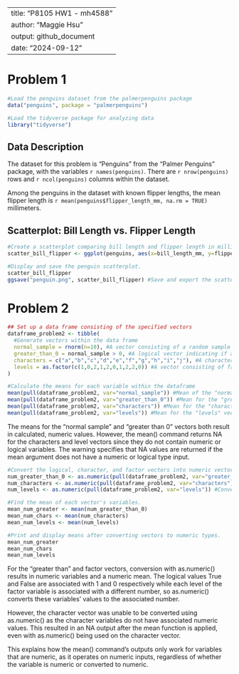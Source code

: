 
---
title: "P8105 HW1 - mh4588"
author: "Maggie Hsu"
output: github_document
date: "2024-09-12"
---

# Problem 1
```r
#Load the penguins dataset from the palmerpenguins package
data("penguins", package = "palmerpenguins")

#Load the tidyverse package for analyzing data
library("tidyverse")

```
## Data Description
The dataset for this problem is "Penguins" from the "Palmer Penguins" package, with the variables `r names(penguins) `. There are `r nrow(penguins)` rows and `r ncol(penguins)` columns within the dataset. 

Among the penguins in the dataset with known flipper lengths, the mean flipper length is `r mean(penguins$flipper_length_mm, na.rm = TRUE)` millimeters.

## Scatterplot: Bill Length vs. Flipper Length
```r
#Create a scatterplot comparing bill length and flipper length in millimeters.
scatter_bill_flipper <- ggplot(penguins, aes(x=bill_length_mm, y=flipper_length_mm, color=species))+geom_point()

#Display and save the penguin scatterplot. 
scatter_bill_flipper
ggsave("penguin.png", scatter_bill_flipper) #Save and export the scatterplot as a PNG
```

# Problem 2
```r
## Set up a data frame consisting of the specified vectors
dataframe_problem2 <- tibble(
  #Generate vectors within the data frame
  normal_sample = rnorm(n=10), #A vector consisting of a random sample from a standard normal distribution
  greater_than_0 = normal_sample > 0, #A logical vector indicating if a given value in the sample is greater than 0
  characters = c("a","b","c","d","e","f","g","h","i","j"), #A character vector with length 10
  levels = as.factor(c(1,0,2,1,2,0,1,2,2,0)) #A vector consisting of factors with length 10 and 3 levels
)

#Calculate the means for each variable within the dataframe
mean(pull(dataframe_problem2, var="normal_sample")) #Mean of the "normal_sample" vector
mean(pull(dataframe_problem2, var="greater_than_0")) #Mean for the "greater_than_0" vector
mean(pull(dataframe_problem2, var="characters")) #Mean for the "characters" vector
mean(pull(dataframe_problem2, var="levels")) #Mean for the "levels" vector
```
The means for the "normal sample" and "greater than 0" vectors both result in calculated, numeric values. However, the mean() command returns NA for the characters and level vectors since they do not contain numeric or logical variables. The warning specifies that NA values are returned if the mean argument does not have a numeric or logical type input. 

```r
#Convert the logical, character, and factor vectors into numeric vectors using the as.numeric function
num_greater_than_0 <- as.numeric(pull(dataframe_problem2, var="greater_than_0")) #Convert the logical variable into numeric values.
num_characters <- as.numeric(pull(dataframe_problem2, var="characters")) #Convert the character variable into numeric values.
num_levels <- as.numeric(pull(dataframe_problem2, var="levels")) #Convert the factor variable into numeric values.

#Find the mean of each vector's variables.
mean_num_greater <- mean(num_greater_than_0)
mean_num_chars <- mean(num_characters)
mean_num_levels <- mean(num_levels)

#Print and display means after converting vectors to numeric types.
mean_num_greater
mean_num_chars 
mean_num_levels 
```
For the "greater than" and factor vectors, conversion with as.numeric() results in numeric variables and a numeric mean. The logical values True and False are associated with 1 and 0 respectively while each level of the factor variable is associated with a different number, so as.numeric() converts these variables' values to the associated number.

However, the character vector was unable to be converted using as.numeric() as the character variables do not have associated numeric values. This resulted in an NA output after the mean function is applied, even with as.numeric() being used on the character vector. 

This explains how the mean() command's outputs only work for variables that are numeric, as it operates on numeric inputs, regardless of whether the variable is numeric or converted to numeric.